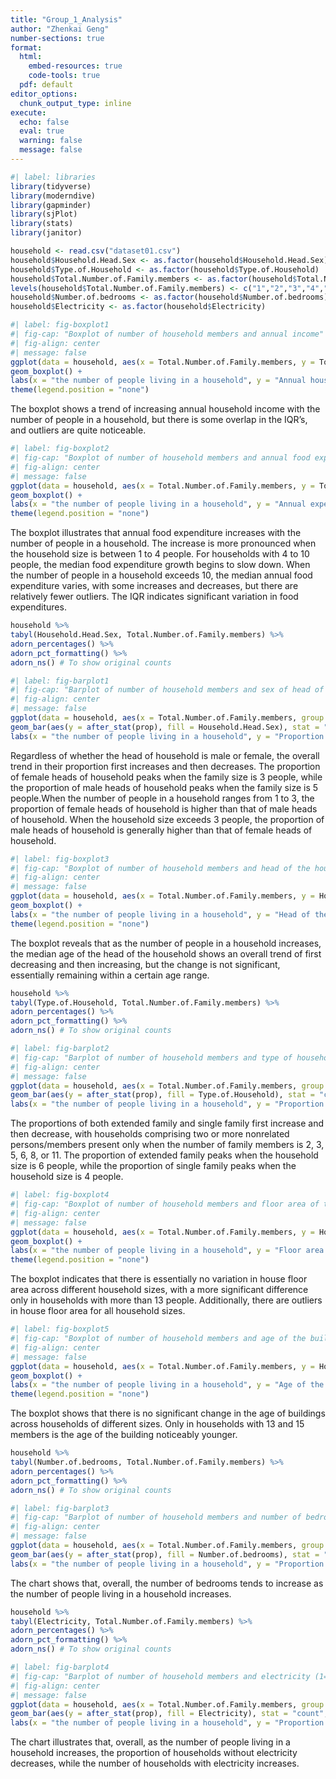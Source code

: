 ```yaml
---
title: "Group_1_Analysis"
author: "Zhenkai Geng"
number-sections: true
format:
  html:
    embed-resources: true
    code-tools: true
  pdf: default
editor_options:
  chunk_output_type: inline
execute:
  echo: false
  eval: true
  warning: false
  message: false
---
```


```{=html}
<style>
figcaption {
    text-align: center;
}
</style>
```

```{=latex}
\usepackage{caption}
\captionsetup[figure]{justification=centering}
```

```r
#| label: libraries
library(tidyverse)
library(moderndive)
library(gapminder)
library(sjPlot)
library(stats)
library(janitor)
```

```r
household <- read.csv("dataset01.csv")
household$Household.Head.Sex <- as.factor(household$Household.Head.Sex)
household$Type.of.Household <- as.factor(household$Type.of.Household)
household$Total.Number.of.Family.members <- as.factor(household$Total.Number.of.Family.members)
levels(household$Total.Number.of.Family.members) <- c("1","2","3","4","5","6","7","8","9","10","11","12","13","14","15")
household$Number.of.bedrooms <- as.factor(household$Number.of.bedrooms)
household$Electricity <- as.factor(household$Electricity)
```

```r
#| label: fig-boxplot1
#| fig-cap: "Boxplot of number of household members and annual income"
#| fig-align: center
#| message: false
ggplot(data = household, aes(x = Total.Number.of.Family.members, y = Total.Household.Income, fill = Total.Number.of.Family.members, group = Total.Number.of.Family.members, )) +
geom_boxplot() +
labs(x = "the number of people living in a household", y = "Annual household income") +
theme(legend.position = "none")
```

The boxplot shows a trend of increasing annual household income with the number of people in a household, but there is some overlap in the IQR’s, and outliers are quite noticeable.

```r
#| label: fig-boxplot2
#| fig-cap: "Boxplot of number of household members and annual food expenditure"
#| fig-align: center
#| message: false
ggplot(data = household, aes(x = Total.Number.of.Family.members, y = Total.Food.Expenditure, fill = Total.Number.of.Family.members, group = Total.Number.of.Family.members)) +
geom_boxplot() +
labs(x = "the number of people living in a household", y = "Annual expenditure by the household on food") +
theme(legend.position = "none")
```

The boxplot illustrates that annual food expenditure increases with the number of people in a household. The increase is more pronounced when the household size is between 1 to 4 people. For households with 4 to 10 people, the median food expenditure growth begins to slow down. When the number of people in a household exceeds 10, the median annual food expenditure varies, with some increases and decreases, but there are relatively fewer outliers. The IQR indicates significant variation in food expenditures.

```r
household %>%
tabyl(Household.Head.Sex, Total.Number.of.Family.members) %>%
adorn_percentages() %>%
adorn_pct_formatting() %>%
adorn_ns() # To show original counts
```

```r
#| label: fig-barplot1
#| fig-cap: "Barplot of number of household members and sex of head of household"
#| fig-align: center
#| message: false
ggplot(data = household, aes(x = Total.Number.of.Family.members, group = Household.Head.Sex)) +
geom_bar(aes(y = after_stat(prop), fill = Household.Head.Sex), stat = "count", position = "dodge") +
labs(x = "the number of people living in a household", y = "Proportion of family members grouped by sex of household head")
```

Regardless of whether the head of household is male or female, the overall trend in their proportion first increases and then decreases. The proportion of female heads of household peaks when the family size is 3 people, while the proportion of male heads of household peaks when the family size is 5 people.When the number of people in a household ranges from 1 to 3, the proportion of female heads of household is higher than that of male heads of household. When the household size exceeds 3 people, the proportion of male heads of household is generally higher than that of female heads of household.

```r
#| label: fig-boxplot3
#| fig-cap: "Boxplot of number of household members and head of the households age(in years)"
#| fig-align: center
#| message: false
ggplot(data = household, aes(x = Total.Number.of.Family.members, y = Household.Head.Age, fill = Total.Number.of.Family.members, group = Total.Number.of.Family.members)) +
geom_boxplot() +
labs(x = "the number of people living in a household", y = "Head of the households age")  +
theme(legend.position = "none")
```

The boxplot reveals that as the number of people in a household increases, the median age of the head of the household shows an overall trend of first decreasing and then increasing, but the change is not significant, essentially remaining within a certain age range.

```r
household %>%
tabyl(Type.of.Household, Total.Number.of.Family.members) %>%
adorn_percentages() %>%
adorn_pct_formatting() %>%
adorn_ns() # To show original counts
```

```r
#| label: fig-barplot2
#| fig-cap: "Barplot of number of household members and type of household"
#| fig-align: center
#| message: false
ggplot(data = household, aes(x = Total.Number.of.Family.members, group = Type.of.Household)) +
geom_bar(aes(y = after_stat(prop), fill = Type.of.Household), stat = "count", position = "dodge") +
labs(x = "the number of people living in a household", y = "Proportion of family members grouped by type of household")
```

The proportions of both extended family and single family first increase and then decrease, with households comprising two or more nonrelated persons/members present only when the number of family members is 2, 3, 5, 6, 8, or 11. The proportion of extended family peaks when the household size is 6 people, while the proportion of single family peaks when the household size is 4 people.

```r
#| label: fig-boxplot4
#| fig-cap: "Boxplot of number of household members and floor area of the house(in $m^2$)"
#| fig-align: center
#| message: false
ggplot(data = household, aes(x = Total.Number.of.Family.members, y = House.Floor.Area, fill = Total.Number.of.Family.members, group = Total.Number.of.Family.members)) +
geom_boxplot() +
labs(x = "the number of people living in a household", y = "Floor area of the house") +
theme(legend.position = "none")
```

The boxplot indicates that there is essentially no variation in house floor area across different household sizes, with a more significant difference only in households with more than 13 people. Additionally, there are outliers in house floor area for all household sizes.

```r
#| label: fig-boxplot5
#| fig-cap: "Boxplot of number of household members and age of the building (in years)"
#| fig-align: center
#| message: false
ggplot(data = household, aes(x = Total.Number.of.Family.members, y = House.Age, fill = Total.Number.of.Family.members, group = Total.Number.of.Family.members)) +
geom_boxplot() +
labs(x = "the number of people living in a household", y = "Age of the building") +
theme(legend.position = "none")
```

The boxplot shows that there is no significant change in the age of buildings across households of different sizes. Only in households with 13 and 15 members is the age of the building noticeably younger.

```r
household %>%
tabyl(Number.of.bedrooms, Total.Number.of.Family.members) %>%
adorn_percentages() %>%
adorn_pct_formatting() %>%
adorn_ns() # To show original counts
```

```r
#| label: fig-barplot3
#| fig-cap: "Barplot of number of household members and number of bedrooms"
#| fig-align: center
#| message: false
ggplot(data = household, aes(x = Total.Number.of.Family.members, group = Number.of.bedrooms)) +
geom_bar(aes(y = after_stat(prop), fill = Number.of.bedrooms), stat = "count", position = "dodge") +
labs(x = "the number of people living in a household", y = "Proportion of family members grouped by number of bedrooms")
```

The chart shows that, overall, the number of bedrooms tends to increase as the number of people living in a household increases.

```r
household %>%
tabyl(Electricity, Total.Number.of.Family.members) %>%
adorn_percentages() %>%
adorn_pct_formatting() %>%
adorn_ns() # To show original counts
```

```r
#| label: fig-barplot4
#| fig-cap: "Barplot of number of household members and electricity (1=Yes, 0=No)"
#| fig-align: center
#| message: false
ggplot(data = household, aes(x = Total.Number.of.Family.members, group = Electricity)) +
geom_bar(aes(y = after_stat(prop), fill = Electricity), stat = "count", position = "dodge") +
labs(x = "the number of people living in a household", y = "Proportion of family members grouped by electricity")
```

The chart illustrates that, overall, as the number of people living in a household increases, the proportion of households without electricity decreases, while the number of households with electricity increases.
